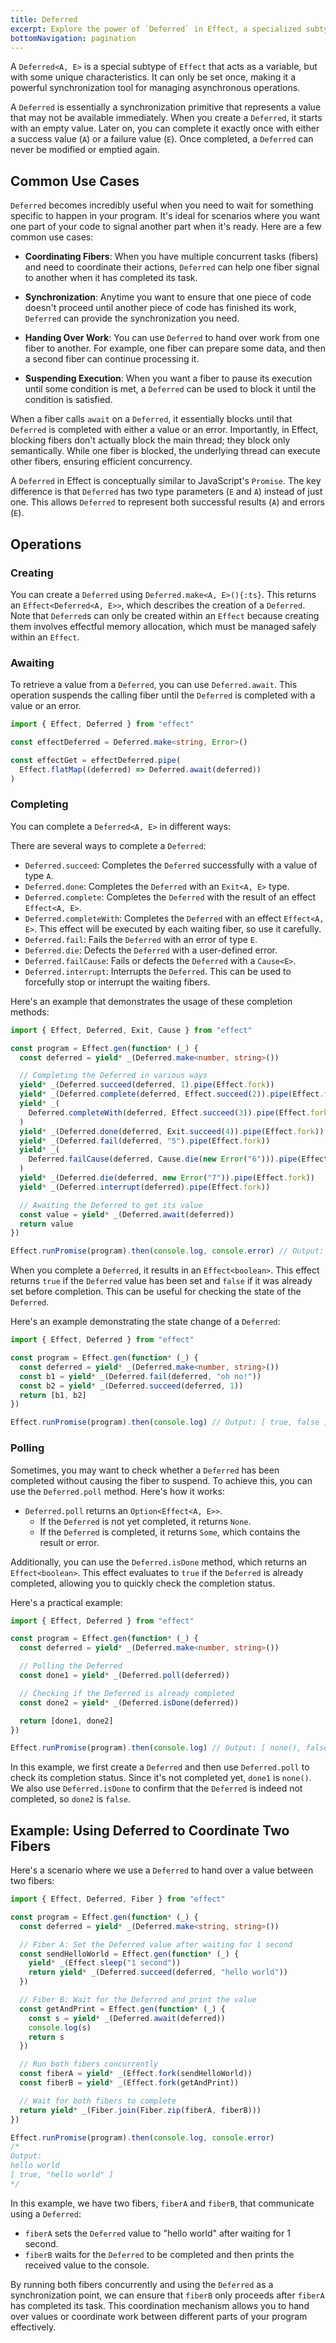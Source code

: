 ```yaml
---
title: Deferred
excerpt: Explore the power of `Deferred` in Effect, a specialized subtype of `Effect` that acts as a one-time variable with unique characteristics. Discover how `Deferred` serves as a synchronization tool for managing asynchronous operations, allowing coordination between different parts of your code. Learn common use cases, including coordinating fibers, synchronization, handing over work, and suspending execution. Dive into operations such as creating, awaiting, completing, and polling `Deferred`, providing practical examples and scenarios to enhance your understanding of this powerful tool.
bottomNavigation: pagination
---
```


A `Deferred<A, E>` is a special subtype of `Effect` that acts as a variable, but with some unique characteristics. It can only be set once, making it a powerful synchronization tool for managing asynchronous operations.

A `Deferred` is essentially a synchronization primitive that represents a value that may not be available immediately. When you create a `Deferred`, it starts with an empty value. Later on, you can complete it exactly once with either a success value (`A`) or a failure value (`E`). Once completed, a `Deferred` can never be modified or emptied again.

## Common Use Cases

`Deferred` becomes incredibly useful when you need to wait for something specific to happen in your program. It's ideal for scenarios where you want one part of your code to signal another part when it's ready. Here are a few common use cases:

- **Coordinating Fibers**: When you have multiple concurrent tasks (fibers) and need to coordinate their actions, `Deferred` can help one fiber signal to another when it has completed its task.

- **Synchronization**: Anytime you want to ensure that one piece of code doesn't proceed until another piece of code has finished its work, `Deferred` can provide the synchronization you need.

- **Handing Over Work**: You can use `Deferred` to hand over work from one fiber to another. For example, one fiber can prepare some data, and then a second fiber can continue processing it.

- **Suspending Execution**: When you want a fiber to pause its execution until some condition is met, a `Deferred` can be used to block it until the condition is satisfied.

When a fiber calls `await` on a `Deferred`, it essentially blocks until that `Deferred` is completed with either a value or an error. Importantly, in Effect, blocking fibers don't actually block the main thread; they block only semantically. While one fiber is blocked, the underlying thread can execute other fibers, ensuring efficient concurrency.

A `Deferred` in Effect is conceptually similar to JavaScript's `Promise`. The key difference is that `Deferred` has two type parameters (`E` and `A`) instead of just one. This allows `Deferred` to represent both successful results (`A`) and errors (`E`).

## Operations

### Creating

You can create a `Deferred` using `Deferred.make<A, E>(){:ts}`. This returns an `Effect<Deferred<A, E>>`, which describes the creation of a `Deferred`. Note that `Deferred`s can only be created within an `Effect` because creating them involves effectful memory allocation, which must be managed safely within an `Effect`.

### Awaiting

To retrieve a value from a `Deferred`, you can use `Deferred.await`. This operation suspends the calling fiber until the `Deferred` is completed with a value or an error.

```ts twoslash
import { Effect, Deferred } from "effect"

const effectDeferred = Deferred.make<string, Error>()

const effectGet = effectDeferred.pipe(
  Effect.flatMap((deferred) => Deferred.await(deferred))
)
```

### Completing

You can complete a `Deferred<A, E>` in different ways:

There are several ways to complete a `Deferred`:

- `Deferred.succeed`: Completes the `Deferred` successfully with a value of type `A`.
- `Deferred.done`: Completes the `Deferred` with an `Exit<A, E>` type.
- `Deferred.complete`: Completes the `Deferred` with the result of an effect `Effect<A, E>`.
- `Deferred.completeWith`: Completes the `Deferred` with an effect `Effect<A, E>`. This effect will be executed by each waiting fiber, so use it carefully.
- `Deferred.fail`: Fails the `Deferred` with an error of type `E`.
- `Deferred.die`: Defects the `Deferred` with a user-defined error.
- `Deferred.failCause`: Fails or defects the `Deferred` with a `Cause<E>`.
- `Deferred.interrupt`: Interrupts the `Deferred`. This can be used to forcefully stop or interrupt the waiting fibers.

Here's an example that demonstrates the usage of these completion methods:

```ts twoslash
import { Effect, Deferred, Exit, Cause } from "effect"

const program = Effect.gen(function* (_) {
  const deferred = yield* _(Deferred.make<number, string>())

  // Completing the Deferred in various ways
  yield* _(Deferred.succeed(deferred, 1).pipe(Effect.fork))
  yield* _(Deferred.complete(deferred, Effect.succeed(2)).pipe(Effect.fork))
  yield* _(
    Deferred.completeWith(deferred, Effect.succeed(3)).pipe(Effect.fork)
  )
  yield* _(Deferred.done(deferred, Exit.succeed(4)).pipe(Effect.fork))
  yield* _(Deferred.fail(deferred, "5").pipe(Effect.fork))
  yield* _(
    Deferred.failCause(deferred, Cause.die(new Error("6"))).pipe(Effect.fork)
  )
  yield* _(Deferred.die(deferred, new Error("7")).pipe(Effect.fork))
  yield* _(Deferred.interrupt(deferred).pipe(Effect.fork))

  // Awaiting the Deferred to get its value
  const value = yield* _(Deferred.await(deferred))
  return value
})

Effect.runPromise(program).then(console.log, console.error) // Output: 1
```

When you complete a `Deferred`, it results in an `Effect<boolean>`. This effect returns `true` if the `Deferred` value has been set and `false` if it was already set before completion. This can be useful for checking the state of the `Deferred`.

Here's an example demonstrating the state change of a `Deferred`:

```ts twoslash
import { Effect, Deferred } from "effect"

const program = Effect.gen(function* (_) {
  const deferred = yield* _(Deferred.make<number, string>())
  const b1 = yield* _(Deferred.fail(deferred, "oh no!"))
  const b2 = yield* _(Deferred.succeed(deferred, 1))
  return [b1, b2]
})

Effect.runPromise(program).then(console.log) // Output: [ true, false ]
```

### Polling

Sometimes, you may want to check whether a `Deferred` has been completed without causing the fiber to suspend. To achieve this, you can use the `Deferred.poll` method. Here's how it works:

- `Deferred.poll` returns an `Option<Effect<A, E>>`.
  - If the `Deferred` is not yet completed, it returns `None`.
  - If the `Deferred` is completed, it returns `Some`, which contains the result or error.

Additionally, you can use the `Deferred.isDone` method, which returns an `Effect<boolean>`. This effect evaluates to `true` if the `Deferred` is already completed, allowing you to quickly check the completion status.

Here's a practical example:

```ts twoslash
import { Effect, Deferred } from "effect"

const program = Effect.gen(function* (_) {
  const deferred = yield* _(Deferred.make<number, string>())

  // Polling the Deferred
  const done1 = yield* _(Deferred.poll(deferred))

  // Checking if the Deferred is already completed
  const done2 = yield* _(Deferred.isDone(deferred))

  return [done1, done2]
})

Effect.runPromise(program).then(console.log) // Output: [ none(), false ]
```

In this example, we first create a `Deferred` and then use `Deferred.poll` to check its completion status. Since it's not completed yet, `done1` is `none()`. We also use `Deferred.isDone` to confirm that the `Deferred` is indeed not completed, so `done2` is `false`.

## Example: Using Deferred to Coordinate Two Fibers

Here's a scenario where we use a `Deferred` to hand over a value between two fibers:

```ts twoslash
import { Effect, Deferred, Fiber } from "effect"

const program = Effect.gen(function* (_) {
  const deferred = yield* _(Deferred.make<string, string>())

  // Fiber A: Set the Deferred value after waiting for 1 second
  const sendHelloWorld = Effect.gen(function* (_) {
    yield* _(Effect.sleep("1 second"))
    return yield* _(Deferred.succeed(deferred, "hello world"))
  })

  // Fiber B: Wait for the Deferred and print the value
  const getAndPrint = Effect.gen(function* (_) {
    const s = yield* _(Deferred.await(deferred))
    console.log(s)
    return s
  })

  // Run both fibers concurrently
  const fiberA = yield* _(Effect.fork(sendHelloWorld))
  const fiberB = yield* _(Effect.fork(getAndPrint))

  // Wait for both fibers to complete
  return yield* _(Fiber.join(Fiber.zip(fiberA, fiberB)))
})

Effect.runPromise(program).then(console.log, console.error)
/*
Output:
hello world
[ true, "hello world" ]
*/
```

In this example, we have two fibers, `fiberA` and `fiberB`, that communicate using a `Deferred`:

- `fiberA` sets the `Deferred` value to "hello world" after waiting for 1 second.
- `fiberB` waits for the `Deferred` to be completed and then prints the received value to the console.

By running both fibers concurrently and using the `Deferred` as a synchronization point, we can ensure that `fiberB` only proceeds after `fiberA` has completed its task. This coordination mechanism allows you to hand over values or coordinate work between different parts of your program effectively.
